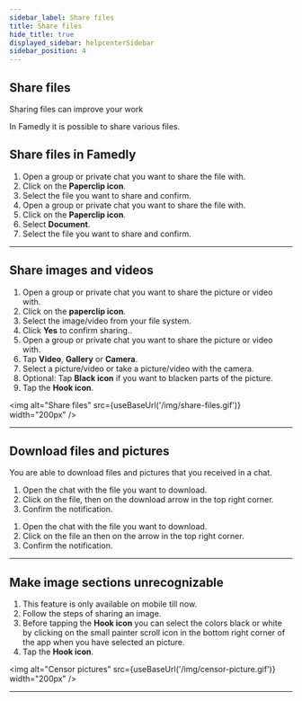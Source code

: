 ```yaml
---
sidebar_label: Share files
title: Share files
hide_title: true
displayed_sidebar: helpcenterSidebar
sidebar_position: 4
---
```




<div class="hero hero--primary">
  <div class="container">
    <h2 class="hero__title">Share files</h2>
    <p class="hero__subtitle">Sharing files can improve your work</p>
    <p>In Famedly it is possible to share various files.</p>
  </div>
</div>

## Share files in Famedly


<Tabs> <TabItem value="desktop" label="Desktop" default>
1. Open a group or private chat you want to share the file with.
2. Click on the **Paperclip icon**.
3. Select the file you want to share and confirm.</TabItem> <TabItem value="mobile" label="Mobile">
1. Open a group or private chat you want to share the file with.
2. Click on the **Paperclip icon**.
3. Select **Document**.
4. Select the file you want to share and confirm.</TabItem> </Tabs>

---

## Share images and videos


<Tabs> <TabItem value="desktop" label="Desktop" default>
1. Open a group or private chat you want to share the picture or video with.
2. Click on the **paperclip icon**.
3. Select the image/video from your file system.
4. Click **Yes** to confirm sharing..</TabItem> <TabItem value="mobile" label="Mobile">
1. Open a group or private chat you want to share the picture or video with.
2. Tap **Video**, **Gallery** or **Camera**.
3. Select a picture/video or take a picture/video with the camera.
4. Optional: Tap **Black icon** if you want to blacken parts of the picture.
5. Tap the **Hook icon**.</TabItem> </Tabs>

<img alt="Share files" src={useBaseUrl('/img/share-files.gif')} width="200px" />

---

## Download files and pictures

You are able to download files and pictures that you received in a chat.

<Tabs>
  <TabItem value="desktop" label="Desktop" default>
  <ol>
    <li>Open the chat with the file you want to download.</li>
    <li>Click on the file, then on the download arrow in the top right corner.</li>
    <li>Confirm the notification.</li>
  </ol>
  </TabItem>
  <TabItem value="mobile" label="Mobile">
  <ol>
    <li>Open the chat with the file you want to download.</li>
    <li>Click on the file an then on the arrow in the top right corner.</li>
    <li>Confirm the notification.</li>
  </ol>
  </TabItem>
</Tabs>

---

## Make image sections unrecognizable


<Tabs> <TabItem value="desktop" label="Desktop" default>
1. This feature is only available on mobile till now.</TabItem> <TabItem value="mobile" label="Mobile">
1. Follow the steps of sharing an image.
2. Before tapping the **Hook icon** you can select the colors black or white by clicking on the small painter scroll icon in the bottom right corner of the app when you have selected an picture.
3. Tap the **Hook icon**.</TabItem> </Tabs>

<img alt="Censor pictures" src={useBaseUrl('/img/censor-picture.gif')} width="200px" />

---
